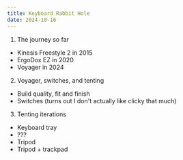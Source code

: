 ```yaml
---
title: Keyboard Rabbit Hole
date: 2024-10-16
---
```


1. The journey so far

- Kinesis Freestyle 2 in 2015
- ErgoDox EZ in 2020
- Voyager in 2024

2. Voyager, switches, and tenting

- Build quality, fit and finish
- Switches (turns out I don't actually like clicky that much)

3. Tenting iterations

- Keyboard tray
- ???
- Tripod
- Tripod + trackpad
